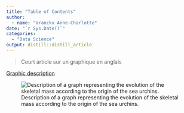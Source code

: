 ```yaml
---
title: "Table of Contents"
author:
  - name: "Vranckx Anne-Charlotte" 
date: "`r Sys.Date()`"
categories:
  - "Data Science"
output: distill::distill_article
---
```

> Court article sur un graphique en anglais

[Graphic description](https://annecharlottevranckx.github.io/anne-charlotte-anne-charlotte_blog/posts/2020-11-15-graphicdescription/)

![Description of a graph representing the evolution of the skeletal mass according to the origin of the sea urchins.](images/urchin.jpg)
